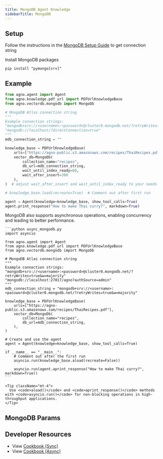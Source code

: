 ```yaml
---
title: MongoDB Agent Knowledge
sidebarTitle: MongoDB
---
```


## Setup

Follow the instructions in the [MongoDB Setup Guide](https://www.mongodb.com/docs/atlas/getting-started/) to get connection string

Install MongoDB packages

```shell
pip install "pymongo[srv]"
```

## Example

```python agent_with_knowledge.py
from agno.agent import Agent
from agno.knowledge.pdf_url import PDFUrlKnowledgeBase
from agno.vectordb.mongodb import MongoDb

# MongoDB Atlas connection string
"""
Example connection strings:
"mongodb+srv://<username>:<password>@cluster0.mongodb.net/?retryWrites=true&w=majority"
"mongodb://localhost/?directConnection=true"
"""
mdb_connection_string = ""

knowledge_base = PDFUrlKnowledgeBase(
    urls=["https://agno-public.s3.amazonaws.com/recipes/ThaiRecipes.pdf"],
    vector_db=MongoDb(
        collection_name="recipes",
        db_url=mdb_connection_string,
        wait_until_index_ready=60,
        wait_after_insert=300
    ),
)  # adjust wait_after_insert and wait_until_index_ready to your needs

# knowledge_base.load(recreate=True)  # Comment out after first run

agent = Agent(knowledge=knowledge_base, show_tool_calls=True)
agent.print_response("How to make Thai curry?", markdown=True)
```

<Card title="Async Support ⚡">
  <div className="mt-2">
    <p>
      MongoDB also supports asynchronous operations, enabling concurrency and leading to better performance.
    </p>
    
    ```python async_mongodb.py
    import asyncio

    from agno.agent import Agent
    from agno.knowledge.pdf_url import PDFUrlKnowledgeBase
    from agno.vectordb.mongodb import MongoDb

    # MongoDB Atlas connection string
    """
    Example connection strings:
    "mongodb+srv://<username>:<password>@cluster0.mongodb.net/?retryWrites=true&w=majority"
    "mongodb://localhost:27017/agno?authSource=admin"
    """
    mdb_connection_string = "mongodb+srv://<username>:<password>@cluster0.mongodb.net/?retryWrites=true&w=majority"

    knowledge_base = PDFUrlKnowledgeBase(
        urls=["https://agno-public.s3.amazonaws.com/recipes/ThaiRecipes.pdf"],
        vector_db=MongoDb(
            collection_name="recipes",
            db_url=mdb_connection_string,
        ),
    )

    # Create and use the agent
    agent = Agent(knowledge=knowledge_base, show_tool_calls=True)

    if __name__ == "__main__":
        # Comment out after the first run
        asyncio.run(knowledge_base.aload(recreate=False))

        asyncio.run(agent.aprint_response("How to make Thai curry?", markdown=True))
    ```
    
    <Tip className="mt-4">
      Use <code>aload()</code> and <code>aprint_response()</code> methods with <code>asyncio.run()</code> for non-blocking operations in high-throughput applications.
    </Tip>
  </div>
</Card>

## MongoDB Params

<Snippet file="vectordb_mongodb_params.mdx" />

## Developer Resources

- View [Cookbook (Sync)](https://github.com/agno-agi/agno/blob/main/cookbook/agent_concepts/knowledge/vector_dbs/mongo_db/mongo_db.py)
- View [Cookbook (Async)](https://github.com/agno-agi/agno/blob/main/cookbook/agent_concepts/knowledge/vector_dbs/mongo_db/async_mongo_db.py)